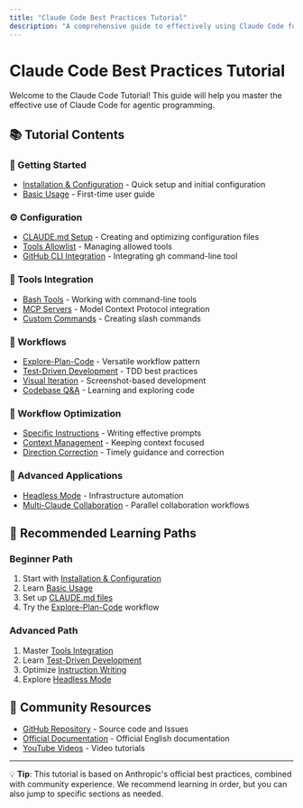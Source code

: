 ```yaml
---
title: "Claude Code Best Practices Tutorial"
description: "A comprehensive guide to effectively using Claude Code for agentic programming"
---
```


# Claude Code Best Practices Tutorial

Welcome to the Claude Code Tutorial! This guide will help you master the effective use of Claude Code for agentic programming.

## 📚 Tutorial Contents

### 🚀 Getting Started
- [Installation & Configuration](/en/tutorial/getting-started/installation) - Quick setup and initial configuration
- [Basic Usage](/en/tutorial/getting-started/basic-usage) - First-time user guide

### ⚙️ Configuration
- [CLAUDE.md Setup](/en/tutorial/configuration/claude-md) - Creating and optimizing configuration files
- [Tools Allowlist](/en/tutorial/configuration/tools-allowlist) - Managing allowed tools
- [GitHub CLI Integration](/en/tutorial/configuration/github-cli) - Integrating gh command-line tool

### 🔧 Tools Integration
- [Bash Tools](/en/tutorial/tools-integration/bash-tools) - Working with command-line tools
- [MCP Servers](/en/tutorial/tools-integration/mcp-servers) - Model Context Protocol integration
- [Custom Commands](/en/tutorial/tools-integration/custom-commands) - Creating slash commands

### 💼 Workflows
- [Explore-Plan-Code](/en/tutorial/workflows/explore-plan-code) - Versatile workflow pattern
- [Test-Driven Development](/en/tutorial/workflows/test-driven) - TDD best practices
- [Visual Iteration](/en/tutorial/workflows/visual-iteration) - Screenshot-based development
- [Codebase Q&A](/en/tutorial/workflows/codebase-qa) - Learning and exploring code

### 🎯 Workflow Optimization
- [Specific Instructions](/en/tutorial/optimization/specific-instructions) - Writing effective prompts
- [Context Management](/en/tutorial/optimization/context-management) - Keeping context focused
- [Direction Correction](/en/tutorial/optimization/direction-correction) - Timely guidance and correction

### 🚀 Advanced Applications
- [Headless Mode](/en/tutorial/advanced/headless-mode) - Infrastructure automation
- [Multi-Claude Collaboration](/en/tutorial/advanced/multi-claude) - Parallel collaboration workflows

## 🎯 Recommended Learning Paths

### Beginner Path
1. Start with [Installation & Configuration](/en/tutorial/getting-started/installation)
2. Learn [Basic Usage](/en/tutorial/getting-started/basic-usage)
3. Set up [CLAUDE.md files](/en/tutorial/configuration/claude-md)
4. Try the [Explore-Plan-Code](/en/tutorial/workflows/explore-plan-code) workflow

### Advanced Path
1. Master [Tools Integration](/en/tutorial/tools-integration/bash-tools)
2. Learn [Test-Driven Development](/en/tutorial/workflows/test-driven)
3. Optimize [Instruction Writing](/en/tutorial/optimization/specific-instructions)
4. Explore [Headless Mode](/en/tutorial/advanced/headless-mode)

## 🤝 Community Resources

- [GitHub Repository](https://github.com/anthropics/claude-code) - Source code and Issues
- [Official Documentation](https://docs.anthropic.com/en/docs/claude-code) - Official English documentation
- [YouTube Videos](https://www.youtube.com/results?search_query=claude+code) - Video tutorials

---

💡 **Tip**: This tutorial is based on Anthropic's official best practices, combined with community experience. We recommend learning in order, but you can also jump to specific sections as needed.